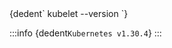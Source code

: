 

<CodeBlock language="bash">
    {dedent`
        kubelet --version
    `}
</CodeBlock>

:::info 
<CodeBlock language="bash">
    {dedent`
        Kubernetes v1.30.4
    `}
</CodeBlock>
:::
